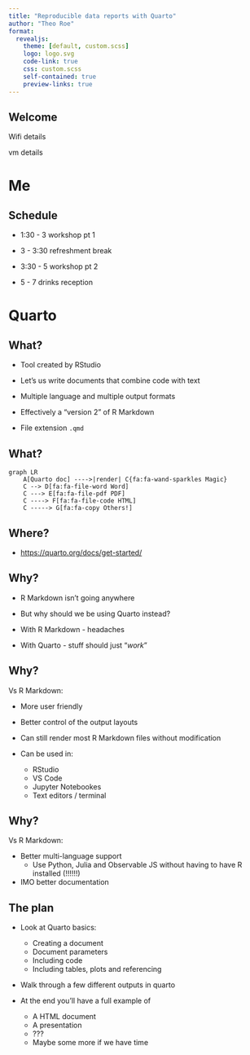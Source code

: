 ```yaml
---
title: "Reproducible data reports with Quarto"
author: "Theo Roe"
format:
  revealjs: 
    theme: [default, custom.scss]
    logo: logo.svg
    code-link: true
    css: custom.scss
    self-contained: true
    preview-links: true
---
```


## Welcome

Wifi details

vm details

# Me

## Schedule

- 1:30 - 3 workshop pt 1

- 3 - 3:30 refreshment break

- 3:30 - 5 workshop pt 2

- 5 - 7 drinks reception

# Quarto

## What?

- Tool created by RStudio

- Let's us write documents that combine code with text

- Multiple language and multiple output formats

- Effectively a "version 2" of R Markdown

- File extension `.qmd`

## What?

```mermaid
graph LR
    A[Quarto doc] ---->|render| C{fa:fa-wand-sparkles Magic}
    C --> D[fa:fa-file-word Word]
    C ---> E[fa:fa-file-pdf PDF]
    C ----> F[fa:fa-file-code HTML]
    C -----> G[fa:fa-copy Others!]
```

## Where?

- [https://quarto.org/docs/get-started/](https://quarto.org/docs/get-started/)

## Why?

- R Markdown isn't going anywhere

- But why should we be using Quarto instead?

- With R Markdown - headaches

- With Quarto - stuff should just "_work_"


## Why?

Vs R Markdown:

- More user friendly

- Better control of the output layouts

- Can still render most R Markdown files without modification

- Can be used in:
  - RStudio
  - VS Code 
  - Jupyter Notebookes
  - Text editors / terminal

## Why?

Vs R Markdown:

- Better multi-language support 
     - Use Python, Julia and Observable JS without having to have R installed (!!!!!!)

- IMO better documentation

## The plan

- Look at Quarto basics:
  - Creating a document
  - Document parameters
  - Including code
  - Including tables, plots and referencing

- Walk through a few different outputs in quarto

- At the end you'll have a full example of
  - A HTML document
  - A presentation
  - ???
  - Maybe some more if we have time
  
